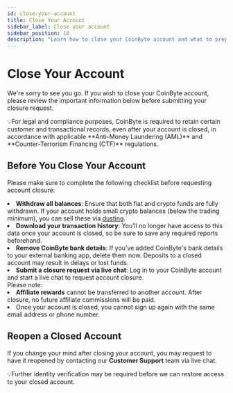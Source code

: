```yaml
---
id: close-your-account
title: Close Your Account
sidebar_label: Close your account
sidebar_position: 10
description: "Learn how to close your CoinByte account and what to prepare before doing so."
---
```



# Close Your Account

We're sorry to see you go. If you wish to close your CoinByte account, please review the important information below before submitting your closure request.

<InfoBox>
💡For legal and compliance purposes, CoinByte is required to retain certain customer and transactional records, even after your account is closed, in accordance with applicable **Anti-Money Laundering (AML)** and **Counter-Terrorism Financing (CTF)** regulations.
</InfoBox>

## Before You Close Your Account

Please make sure to complete the following checklist before requesting account closure:

<RoundStepList>
<li><strong>Withdraw all balances</strong>: Ensure that both fiat and crypto funds are fully withdrawn. If your account holds small crypto balances (below the trading minimum), you can sell these via <a href="/help/dusting">dusting</a>.</li>
<li><strong>Download your transaction history</strong>: You’ll no longer have access to this data once your account is closed, so be sure to save any required reports beforehand.</li>
<li><strong>Remove CoinByte bank details</strong>: If you’ve added CoinByte's bank details to your external banking app, delete them now. Deposits to a closed account may result in delays or lost funds.</li>
<li><strong>Submit a closure request via live chat</strong>: Log in to your CoinByte account and start a live chat to request account closure.</li>
</RoundStepList>

<WarningBox>
Please note:
<TickList>
<li><strong>Affiliate rewards</strong> cannot be transferred to another account. After closure, no future affiliate commissions will be paid.</li>
<li>Once your account is closed, you cannot sign up again with the same email address or phone number.</li>
</TickList>
</WarningBox>

## Reopen a Closed Account

If you change your mind after closing your account, you may request to have it reopened by contacting our **Customer Support** team via live chat.

<InfoBox>
💡Further identity verification may be required before we can restore access to your closed account.
</InfoBox>

<RelatedArticles category="account-security" />

